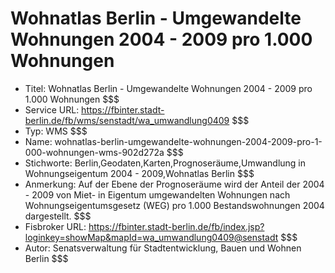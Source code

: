 # Wohnatlas Berlin - Umgewandelte Wohnungen 2004 - 2009 pro 1.000 Wohnungen
- Titel: Wohnatlas Berlin - Umgewandelte Wohnungen 2004 - 2009 pro 1.000 Wohnungen $$$
- Service URL: https://fbinter.stadt-berlin.de/fb/wms/senstadt/wa_umwandlung0409 $$$
- Typ: WMS $$$
- Name: wohnatlas-berlin-umgewandelte-wohnungen-2004-2009-pro-1-000-wohnungen-wms-902d272a $$$
- Stichworte: Berlin,Geodaten,Karten,Prognoseräume,Umwandlung in Wohnungseigentum 2004 - 2009,Wohnatlas Berlin $$$
- Anmerkung: Auf der Ebene der Prognoseräume wird der Anteil der 2004 - 2009 von Miet- in Eigentum umgewandelten Wohnungen nach Wohnungseigentumsgesetz (WEG) pro 1.000 Bestandswohnungen 2004 dargestellt. $$$
- Fisbroker URL: https://fbinter.stadt-berlin.de/fb/index.jsp?loginkey=showMap&mapId=wa_umwandlung0409@senstadt $$$
- Autor: Senatsverwaltung für Stadtentwicklung, Bauen und Wohnen Berlin $$$
